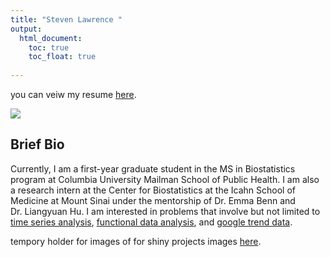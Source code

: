 ```yaml
---
title: "Steven Lawrence "
output: 
  html_document:
    toc: true
    toc_float: true
 
---
```




you can veiw my resume [here](about.html).

![](profile_picture.jpg)

## Brief Bio
Currently, I am a first-year graduate student in the MS in Biostatistics program at
Columbia University Mailman School of Public Health. I am also a research intern at the Center for Biostatistics at the Icahn School of Medicine at Mount Sinai under the mentorship of Dr. Emma Benn and Dr. Liangyuan Hu.  I am interested in problems that involve but not limited to [time series analysis](https://towardsdatascience.com/almost-everything-you-need-to-know-about-time-series-860241bdc578), [functional data analysis](https://www.displayr.com/what-is-functional-data-analysis/), and [google trend data](trends.google.com). 

tempory holder for images of for shiny projects
images [here](imageholder.html). 
